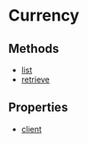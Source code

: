 
# Currency

## Methods

- [list](../../Currency/methods/js_sdk.admin.Currency.list/page.mdx)
- [retrieve](../../Currency/methods/js_sdk.admin.Currency.retrieve/page.mdx)

## Properties

- [client](../../Currency/properties/js_sdk.admin.Currency.client/page.mdx)
